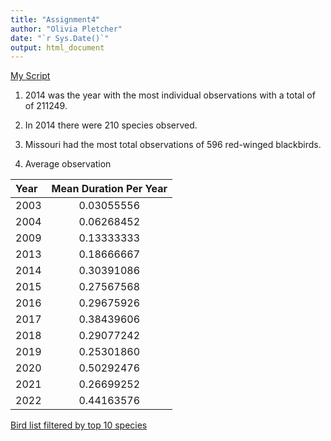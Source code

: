```yaml
---
title: "Assignment4"
author: "Olivia Pletcher"
date: "`r Sys.Date()`"
output: html_document
---
```

[My Script](scripts/assignment 4.R)

1. 2014 was the year with the most individual observations with a total of of 211249.

2. In 2014 there were 210 species observed.

3. Missouri had the most total observations of 596 red-winged blackbirds.

4. Average observation

|Year|Mean Duration Per Year|
|:-|:-:|
|2003|0.03055556|
|2004|0.06268452|
|2009|0.13333333|
|2013|0.18666667|
|2014|0.30391086|
|2015|0.27567568|
|2016|0.29675926|
|2017|0.38439606|
|2018|0.29077242|
|2019|0.25301860|
|2020|0.50292476|
|2021|0.26699252|
|2022|0.44163576|

[Bird list filtered by top 10 species]("Assignment4/top_10_table.csv")

